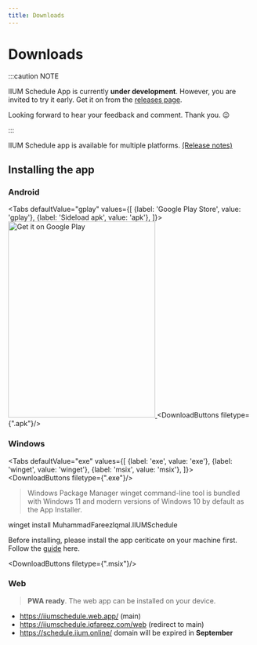 ```yaml
---
title: Downloads
---
```



# Downloads

:::caution NOTE

IIUM Schedule App is currently **under development**. However, you are invited to try it early. Get it on from
the [releases page](https://github.com/iqfareez/iium_schedule/releases).

Looking forward to hear your feedback and comment. Thank you. 😉

:::

IIUM Schedule app is available for multiple platforms. [(Release notes)](https://example.com)

## Installing the app

### Android

<Tabs
    defaultValue="gplay"
    values={[
        {label: 'Google Play Store', value: 'gplay'},
        {label: 'Sideload apk', value: 'apk'},
    ]}>
    <TabItem value="gplay">
    <a href="https://play.google.com/store/apps/details?id=com.iqfareez.iiumschedule&utm_source=website&pcampaignid=pcampaignidMKT-Other-global-all-co-prtnr-py-PartBadge-Mar2515-1">
    <img
    alt="Get it on Google Play"
    src="https://play.google.com/intl/en_us/badges/static/images/badges/en_badge_web_generic.png"
    width="300"
    height="400"/>
    </a>
    </TabItem>
    <TabItem value="apk"><DownloadButtons filetype={".apk"}/>
    </TabItem>

</Tabs>

### Windows

<Tabs
    defaultValue="exe"
    values={[
        {label: 'exe', value: 'exe'},
        {label: 'winget', value: 'winget'},
        {label: 'msix', value: 'msix'},
    ]}>
    <TabItem value="exe">
        <DownloadButtons filetype={".exe"}/>
    </TabItem>
    <TabItem value="winget">
        <blockquote> Windows Package Manager winget command-line tool is bundled with Windows 11 and modern versions of Windows 10 by default as the App Installer.</blockquote>
        <CodeBlock language="powershell">
            winget install MuhammadFareezIqmal.IIUMSchedule
        </CodeBlock>
    </TabItem>
    <TabItem value="msix">
        <p>Before installing, please install the app ceriticate on your machine first. Follow the <a
            href="../windows-cert">guide</a> here.</p>
        <DownloadButtons filetype={".msix"}/>
    </TabItem>
</Tabs>

### Web

> **PWA ready**. The web app can be installed on your device.

- https://iiumschedule.web.app/ (main)
- https://iiumschedule.iqfareez.com/web (redirect to main)
- https://schedule.iium.online/ domain will be expired in **September**

